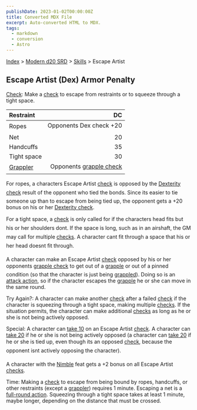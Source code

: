 ```yaml
---
publishDate: 2023-01-02T00:00:00Z
title: Converted MDX File
excerpt: Auto-converted HTML to MDX.
tags:
  - markdown
  - conversion
  - Astro
---
```


[Index](-index) > [Modern d20 SRD](modern-d20-srd-index) > [Skills](modern-d20-srd-skills-index) > Escape Artist

## Escape Artist (Dex) Armor Penalty

[Check](modern-d20-srd-skills-skill-basics-php#skill-check-index): Make a [check](modern-d20-srd-skills-skill-basics-php#skill-check-index) to escape from restraints or to squeeze through a tight space.

| Restraint                                 |                                                       DC |
| :---------------------------------------- | -------------------------------------------------------: |
| Ropes                                     |                                  Opponents Dex check +20 |
| Net                                       |                                                       20 |
| Handcuffs                                 |                                                       35 |
| Tight space                               |                                                       30 |
| [Grappler](modern-d20-srd-combat-grapple) | Opponents [grapple check](modern-d20-srd-combat-grapple) |

For ropes, a characters Escape Artist [check](modern-d20-srd-skills-skill-basics-php#skill-check-index) is opposed by the [Dexterity
check](modern-d20-srd-skills-skill-basics) result of the opponent who tied the bonds. Since its easier to tie someone up than to escape from being tied up, the opponent gets a +20 bonus on his or her [Dexterity
check](modern-d20-srd-skills-skill-basics).

For a tight space, a [check](modern-d20-srd-skills-skill-basics-php#skill-check-index) is only called for if the characters head fits but his or her shoulders dont. If the space is long, such as in an airshaft, the GM may call for multiple [checks](modern-d20-srd-skills-skill-basics-php#skill-check-index). A character cant fit through a space that his or her head doesnt fit through.

A character can make an Escape Artist [check](modern-d20-srd-skills-skill-basics-php#skill-check-index) opposed by his or her opponents [grapple
check](modern-d20-srd-combat-grapple) to get out of a [grapple](modern-d20-srd-combat-grapple) or out of a pinned condition (so that the character is just being [grappled](modern-d20-srd-combat-grapple)). Doing so is an [attack
action](modern-d20-srd-combat-attack-actions), so if the character escapes the [grapple](modern-d20-srd-combat-grapple) he or she can move in the same round.

Try Again?: A character can make another [check](modern-d20-srd-skills-skill-basics-php#skill-check-index) after a failed [check](modern-d20-srd-skills-skill-basics-php#skill-check-index) if the character is squeezing through a tight space, making multiple [checks](modern-d20-srd-skills-skill-basics-php#skill-check-index). If the situation permits, the character can make additional [checks](modern-d20-srd-skills-skill-basics-php#skill-check-index) as long as he or she is not being actively opposed.

Special: A character can [take
10](modern-d20-srd-skills-skill-basics-php#take10-index) on an Escape Artist [check](modern-d20-srd-skills-skill-basics-php#skill-check-index). A character can [take
20](modern-d20-srd-skills-skill-basics-php#take20-index) if he or she is not being actively opposed (a character can [take
20](modern-d20-srd-skills-skill-basics-php#take20-index) if he or she is tied up, even though its an opposed [check](modern-d20-srd-skills-skill-basics-php#skill-check-index), because the opponent isnt actively opposing the character).

A character with the [Nimble](modern-d20-srd-feats-nimble) feat gets a +2 bonus on all Escape Artist [checks](modern-d20-srd-skills-skill-basics-php#skill-check-index).

Time: Making a [check](modern-d20-srd-skills-skill-basics-php#skill-check-index) to escape from being bound by ropes, handcuffs, or other restraints (except a [grappler](modern-d20-srd-combat-grapple)) requires 1 minute. Escaping a net is a [full-round
action](modern-d20-srd-combat-full-round-actions). Squeezing through a tight space takes at least 1 minute, maybe longer, depending on the distance that must be crossed.

